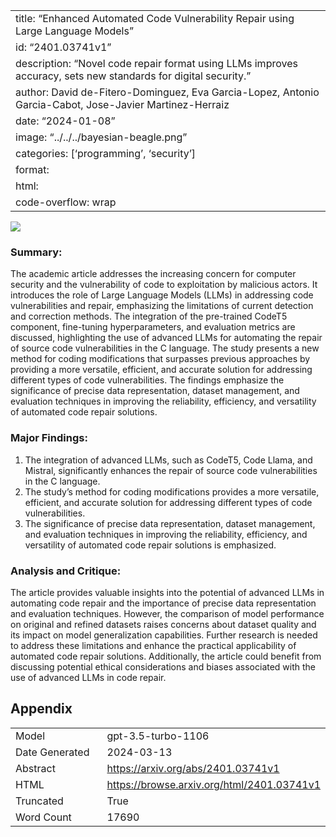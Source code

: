 
---
title: "Enhanced Automated Code Vulnerability Repair using Large Language Models"
id: "2401.03741v1"
description: "Novel code repair format using LLMs improves accuracy, sets new standards for digital security."
author: David de-Fitero-Dominguez, Eva Garcia-Lopez, Antonio Garcia-Cabot, Jose-Javier Martinez-Herraiz
date: "2024-01-08"
image: "../../../bayesian-beagle.png"
categories: ['programming', 'security']
format:
  html:
    code-overflow: wrap
---

![](../../../bayesian-beagle.png)

### Summary:

The academic article addresses the increasing concern for computer security and the vulnerability of code to exploitation by malicious actors. It introduces the role of Large Language Models (LLMs) in addressing code vulnerabilities and repair, emphasizing the limitations of current detection and correction methods. The integration of the pre-trained CodeT5 component, fine-tuning hyperparameters, and evaluation metrics are discussed, highlighting the use of advanced LLMs for automating the repair of source code vulnerabilities in the C language. The study presents a new method for coding modifications that surpasses previous approaches by providing a more versatile, efficient, and accurate solution for addressing different types of code vulnerabilities. The findings emphasize the significance of precise data representation, dataset management, and evaluation techniques in improving the reliability, efficiency, and versatility of automated code repair solutions.

### Major Findings:
1. The integration of advanced LLMs, such as CodeT5, Code Llama, and Mistral, significantly enhances the repair of source code vulnerabilities in the C language.
2. The study's method for coding modifications provides a more versatile, efficient, and accurate solution for addressing different types of code vulnerabilities.
3. The significance of precise data representation, dataset management, and evaluation techniques in improving the reliability, efficiency, and versatility of automated code repair solutions is emphasized.

### Analysis and Critique:
The article provides valuable insights into the potential of advanced LLMs in automating code repair and the importance of precise data representation and evaluation techniques. However, the comparison of model performance on original and refined datasets raises concerns about dataset quality and its impact on model generalization capabilities. Further research is needed to address these limitations and enhance the practical applicability of automated code repair solutions. Additionally, the article could benefit from discussing potential ethical considerations and biases associated with the use of advanced LLMs in code repair.

## Appendix

|          |          |
|----------|----------|
| Model     | gpt-3.5-turbo-1106       |
| Date Generated     | 2024-03-13       |
| Abstract | [https://arxiv.org/abs/2401.03741v1](https://arxiv.org/abs/2401.03741v1)        |
| HTML     | [https://browse.arxiv.org/html/2401.03741v1](https://browse.arxiv.org/html/2401.03741v1)       |
| Truncated       | True       |
| Word Count       | 17690       |
